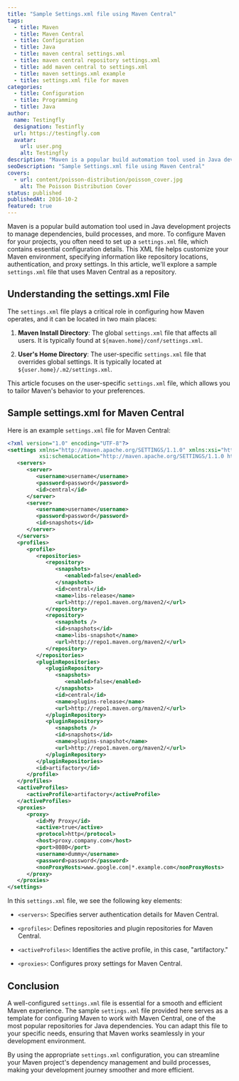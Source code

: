 ```yaml
---
title: "Sample Settings.xml file using Maven Central"
tags:
  - title: Maven
  - title: Maven Central
  - title: Configuration
  - title: Java
  - title: maven central settings.xml
  - title: maven central repository settings.xml
  - title: add maven central to settings.xml
  - title: maven settings.xml example
  - title: settings.xml file for maven
categories:
  - title: Configuration
  - title: Programming
  - title: Java
author:
  name: Testingfly
  designation: Testinfly
  url: https://testingfly.com
  avatar:
    url: user.png
    alt: Testingfly
description: "Maven is a popular build automation tool used in Java development projects to manage dependencies, build processes, and more. To configure Maven for your projects, you often need to set up a `settings.xml` file, which contains essential configuration details. This XML file helps customize your Maven environment, specifying information like repository locations, authentication, and proxy settings. In this article, we'll explore a sample `settings.xml` file that uses Maven Central as a repository."
seoDescription: "Sample Settings.xml file using Maven Central"
covers:
  - url: content/poisson-distribution/poisson_cover.jpg
    alt: The Poisson Distribution Cover
status: published
publishedAt: 2016-10-2
featured: true
---
```

Maven is a popular build automation tool used in Java development projects to manage dependencies, build processes, and more. To configure Maven for your projects, you often need to set up a `settings.xml` file, which contains essential configuration details. This XML file helps customize your Maven environment, specifying information like repository locations, authentication, and proxy settings. In this article, we'll explore a sample `settings.xml` file that uses Maven Central as a repository.

## Understanding the settings.xml File

The `settings.xml` file plays a critical role in configuring how Maven operates, and it can be located in two main places:

1. **Maven Install Directory**: The global `settings.xml` file that affects all users. It is typically found at `${maven.home}/conf/settings.xml`.

2. **User's Home Directory**: The user-specific `settings.xml` file that overrides global settings. It is typically located at `${user.home}/.m2/settings.xml`.

This article focuses on the user-specific `settings.xml` file, which allows you to tailor Maven's behavior to your preferences.

## Sample settings.xml for Maven Central

Here is an example `settings.xml` file for Maven Central:

```xml
<?xml version="1.0" encoding="UTF-8"?>
<settings xmlns="http://maven.apache.org/SETTINGS/1.1.0" xmlns:xsi="http://www.w3.org/2001/XMLSchema-instance"
          xsi:schemaLocation="http://maven.apache.org/SETTINGS/1.1.0 http://maven.apache.org/xsd/settings-1.1.0.xsd">
   <servers>
      <server>
         <username>username</username>
         <password>password</password>
         <id>central</id>
      </server>
      <server>
         <username>username</username>
         <password>password</password>
         <id>snapshots</id>
      </server>
   </servers>
   <profiles>
      <profile>
         <repositories>
            <repository>
               <snapshots>
                  <enabled>false</enabled>
               </snapshots>
               <id>central</id>
               <name>libs-release</name>
               <url>http://repo1.maven.org/maven2/</url>
            </repository>
            <repository>
               <snapshots />
               <id>snapshots</id>
               <name>libs-snapshot</name>
               <url>http://repo1.maven.org/maven2/</url>
            </repository>
         </repositories>
         <pluginRepositories>
            <pluginRepository>
               <snapshots>
                  <enabled>false</enabled>
               </snapshots>
               <id>central</id>
               <name>plugins-release</name>
               <url>http://repo1.maven.org/maven2/</url>
            </pluginRepository>
            <pluginRepository>
               <snapshots />
               <id>snapshots</id>
               <name>plugins-snapshot</name>
               <url>http://repo1.maven.org/maven2/</url>
            </pluginRepository>
         </pluginRepositories>
         <id>artifactory</id>
      </profile>
   </profiles>
   <activeProfiles>
      <activeProfile>artifactory</activeProfile>
   </activeProfiles>
   <proxies>
      <proxy>
         <id>My Proxy</id>
         <active>true</active>
         <protocol>http</protocol>
         <host>proxy.company.com</host>
         <port>8080</port>
         <username>dummy</username>
         <password>password</password>
         <nonProxyHosts>www.google.com|*.example.com</nonProxyHosts>
      </proxy>
   </proxies>
</settings>
```

In this `settings.xml` file, we see the following key elements:

- `<servers>`: Specifies server authentication details for Maven Central.

- `<profiles>`: Defines repositories and plugin repositories for Maven Central.

- `<activeProfiles>`: Identifies the active profile, in this case, "artifactory."

- `<proxies>`: Configures proxy settings for Maven Central.

## Conclusion

A well-configured `settings.xml` file is essential for a smooth and efficient Maven experience. The sample `settings.xml` file provided here serves as a template for configuring Maven to work with Maven Central, one of the most popular repositories for Java dependencies. You can adapt this file to your specific needs, ensuring that Maven works seamlessly in your development environment.

By using the appropriate `settings.xml` configuration, you can streamline your Maven project's dependency management and build processes, making your development journey smoother and more efficient.

